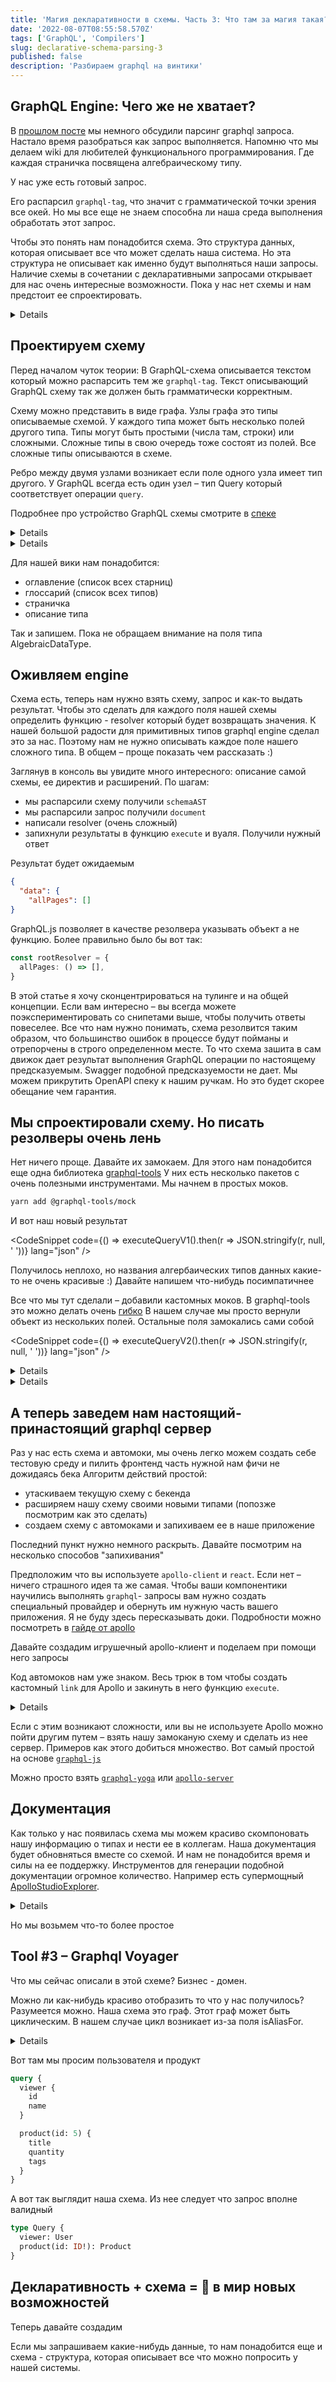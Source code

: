 ```yaml
---
title: 'Магия декларативности в cхемы. Часть 3: Что там за магия такая?'
date: '2022-08-07T08:55:58.570Z'
tags: ['GraphQL', 'Compilers']
slug: declarative-schema-parsing-3
published: false
description: 'Разбираем graphql на винтики'
---
```





## GraphQL Engine: Чего же не хватает?

В [прошлом посте](/blog/declarative-schema-parsing-1) мы немного обсудили парсинг graphql запроса. Настало время разобраться как запрос выполняется.
Напомню что мы делаем wiki для любителей функционального программирования. Где каждая страничка посвящена алгебраическому типу.

У нас уже есть готовый запрос.

<CodeSnippet code={validQuery} lang="graphql" />

Его распарсил `graphql-tag`, что значит с грамматической точки зрения все окей. Но мы все еще не знаем способна ли наша среда выполнения обработать этот запрос.

Чтобы это понять нам понадобится схема. Это структура данных, которая описывает все что может сделать наша система. Но эта структура не описывает как именно будут выполняться наши запросы.
Наличие схемы в сочетании с декларативными запросами открывает для нас очень интересные возможности. Пока у нас нет схемы и нам предстоит ее спроектировать.

<Details title="А что если схема уже спроектирована?">
  Все что я здесь рассказываю относится к любой схеме. Нам не нужно
  проектировать схему каждый раз когда нам понадобится соотвествующий тулинг
</Details>

## Проектируем схему

Перед началом чуток теории:
В GraphQL-схема описывается текстом который можно распарсить тем же `graphql-tag`. Текст описывающий GraphQL схему так же должен быть грамматически корректным.

Схему можно представить в виде графа. Узлы графа это типы описываемые схемой. У каждого типа может быть несколько полей другого типа. Типы могут быть простыми (числа там, строки)
или сложными. Сложные типы в свою очередь тоже состоят из полей. Все сложные типы описываются в схеме.

Ребро между двумя узлами возникает если поле одного узла имеет тип другого.
У GraphQL всегда есть один узел – тип Query который соответствует операции `query`.

Подробнее про устройство GraphQL схемы смотрите в [спеке](https://spec.graphql.org/June2018/#sec-Schema)

<Details title="Схема это 🌳?">
  Нет :) В GraphQL схеме могут быть циклы, так что деревом граф схемы не
  является
</Details>

<Details title="Операции?">
  В GraphQL есть 3 операции: query - read-only запрос, mutation - запись +
  запрос, subscription - длинный запрос который слушает стрим входящих событий и
  выдает ответ на каждое из них.
</Details>

Для нашей вики нам понадобится:

- оглавление (список всех старниц)
- глоссарий (список всех типов)
- страничка
- описание типа

Так и запишем. Пока не обращаем внимание на поля типа AlgebraicDataType.

<CodeSnippet code={schema} lang="graphql" />

## Оживляем engine

Схема есть, теперь нам нужно взять схему, запрос и как-то выдать результат.
Чтобы это сделать для каждого поля нашей схемы определить функцию - resolver который будет возвращать значения.
К нашей большой радости для примитивных типов graphql engine сделал это за нас.
Поэтому нам не нужно описывать каждое поле нашего сложного типа.
В общем – проще показать чем рассказать :)

<CodeSnippet code={executionCode} lang="ts" />

Заглянув в консоль вы увидите много интересного: описание самой схемы, ее директив и расширений.
По шагам:

- мы распарсили схему получили `schemaAST`
- мы распарсили запрос получили `document`
- написали resolver (очень сложный)
- запихнули результаты в функцию `execute` и вуаля. Получили нужный ответ

Результат будет ожидаемым

```json
{
  "data": {
    "allPages": []
}
```

GraphQL.js позволяет в качестве резолвера указывать объект а не функцию. Более правильно было бы вот так:

```ts
const rootResolver = {
  allPages: () => [],
}
```

В этой статье я хочу сконцентрироваться на тулинге и на общей концепции. Если вам интересно – вы всегда можете поэкспериментировать со снипетами выше, чтобы получить ответы повеселее.
Все что нам нужно понимать, схема резолвится таким образом, что большинство ошибок в процессе будут пойманы и отрепорчены в строго определенном месте.
То что схема зашита в сам движок дает результат выполнения GraphQL операции по настоящему предсказуемым. Swagger подобной предсказуемости не дает. Мы можем прикрутить OpenAPI спеку к нашим ручкам. Но это будет скорее обещание чем гарантия.

## Мы спроектировали схему. Но писать резолверы очень лень

Нет ничего проще. Давайте их замокаем. Для этого нам понадобится еще одна библиотека [graphql-tools](https://www.graphql-tools.com/)
У них есть несколько пакетов с очень полезными инструментами. Мы начнем в простых моков.

```bash
yarn add @graphql-tools/mock
```

<CodeSnippet code={executableSchemaWithMocksCodeV1} lang="ts" />

И вот наш новый результат

<CodeSnippet
  code={() => executeQueryV1().then(r => JSON.stringify(r, null, ' '))}
  lang="json"
/>

Получилось неплохо, но названия алгербаических типов данных какие-то не очень красивые :) Давайте напишем что-нибудь посимпатичнее

<CodeSnippet code={executableSchemaWithMocksCodeV2} lang="ts" />

Все что мы тут сделали – добавили кастомных моков. В graphql-tools это можно делать очень [гибко](https://www.graphql-tools.com/docs/mocking#customizing-mocks)
В нашем случае мы просто вернули объект из нескольких полей. Остальные поля замокались сами собой

<CodeSnippet
  code={() => executeQueryV2().then(r => JSON.stringify(r, null, ' '))}
  lang="json"
/>

<Details title="Такая штука пригодится нам для тестов">
  Крутые фронтенды пишут тесты. Штука для мокания запросов нам там определенно
  пригодится
</Details>

<Details title="Полезности из graphql-tools">
  Посмотрите на
  [`mock-server`](https://www.graphql-tools.com/docs/mocking#mockserver) Все что
  мы делали в примере выше можно сделать с помощью него чуть короче. Я
  специально не стала использовать эту апишку. Мне показалось что пример с явным
  использованием схемы будет более понятным
</Details>

## A теперь заведем нам настоящий-принастоящий graphql сервер

Раз у нас есть схема и автомоки, мы очень легко можем создать себе тестовую среду и пилить фронтенд часть нужной нам фичи не дожидаясь бека
Алгоритм действий простой:

- утаскиваем текущую схему с бекенда
- расширяем нашу схему своими новыми типами (попозже посмотрим как это сделать)
- создаем схему с автомоками и запихиваем ее в наше приложение

Последний пункт нужно немного раскрыть. Давайте посмотрим на несколько способов "запихивания"

Предположим что вы используете `apollo-client` и `react`. Если нет – ничего страшного идея та же самая.
Чтобы ваши компонентики научились выполнять `graphql`- запросы вам нужно создать специальный провайдер и обернуть им нужную часть вашего приложения.
Я не буду здесь пересказывать доки. Подробности можно посмотреть в [гайде от apollo](https://www.apollographql.com/docs/react/get-started/)

Давайте создадим игрушечный apollo-клиент и поделаем при помощи него запросы

<CodeSnippet code={toyClientCode} lang="ts" />

Код автомоков нам уже знаком. Весь трюк в том чтобы создать кастомный `link` для Apollo и закинуть в него функцию `execute`.

<Details title="Что это за линки такие">
  Если вы действительно хотите разобраться, то проще всего починать
  [документацию](https://www.apollographql.com/docs/react/api/link/introduction)

Если кратко: Operation это AST вашего запроса + некоторое количество метаданных.
Operation передается по цепочке links (по-русски это видимо ссылка :). У каждой link вызывается метод `request` который возвращает [Observable](https://github.com/zenparsing/zen-observable).
Чтобы закинуть данные дальше по цепочке используется метод `forward`

</Details>

Если с этим возникают сложности, или вы не используете Apollo можно пойти другим путем – взять нашу замоканую схему и сделать из нее сервер.
Примеров как этого добиться множество.
Вот самый простой на основе [`graphql-js`](https://graphql.org/graphql-js/running-an-express-graphql-server/)

Можно просто взять [`graphql-yoga`](https://www.graphql-yoga.com/) или [`apollo-server`](`https://www.apollographql.com/docs/apollo-server/`)

## Документация

Как только у нас появилась схема мы можем красиво скомпоновать нашу информацию о типах и нести ее в коллегам. Наша документация будет обновняться вместе со схемой.
И нам не понадобится время и силы на ее поддержку.
Инструментов для генерации подобной документации огромное количество.
Например есть супермощный [ApolloStudioExplorer](https://www.apollographql.com/docs/studio/explorer/explorer/).

<Details title="Apollo studio платформа которая предоставляет множество фич для работы с графом">
  Мы еще несколько раз будем упоминать этот замечательный инструмент по ходу
  повествования.
</Details>

Но мы возьмем что-то более простое

## Tool #3 – Graphql Voyager

Что мы сейчас описали в этой схеме? Бизнес - домен.

Можно ли как-нибудь красиво отобразить то что у нас получилось?
Разумеется можно. Наша схема это граф. Этот граф может быть циклическим. В нашем случае цикл возникает из-за поля isAliasFor.

<Details title="вам совсем не обязательно описывать бизнес-домен">
  Есть множество примеров использования GraphQL, включая достаточно
  экзотические, типа [Gatsby](https://www.gatsbyjs.com/).
</Details>

Вот там мы просим пользователя и продукт

```graphql
query {
  viewer {
    id
    name
  }

  product(id: 5) {
    title
    quantity
    tags
  }
}
```

А вот так выглядит наша схема. Из нее следует что запрос вполне валидный

```graphql
type Query {
  viewer: User
  product(id: ID!): Product
}
```

## Декларативность + схема = 🚪 в мир новых возможностей

Теперь давайте создадим

Если мы запрашиваем какие-нибудь данные, то нам понадобится еще и схема - структура, которая описывает все что можно попросить у нашей системы.
